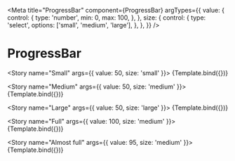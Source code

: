 
<Meta
  title="ProgressBar"
  component={ProgressBar}
  argTypes={{
    value: {
      control: {
        type: 'number',
        min: 0,
        max: 100,
      },
    },
    size: {
      control: {
        type: 'select',
        options: ['small', 'medium', 'large'],
      },
    },
  }}
/>


# ProgressBar

<Story name="Small" args={{ value: 50, size: 'small' }}>
  {Template.bind({})}
</Story>

<Story name="Medium" args={{ value: 50, size: 'medium' }}>
  {Template.bind({})}
</Story>

<Story name="Large" args={{ value: 50, size: 'large' }}>
  {Template.bind({})}
</Story>

<Story name="Full" args={{ value: 100, size: 'medium' }}>
  {Template.bind({})}
</Story>

<Story name="Almost full" args={{ value: 95, size: 'medium' }}>
  {Template.bind({})}
</Story>